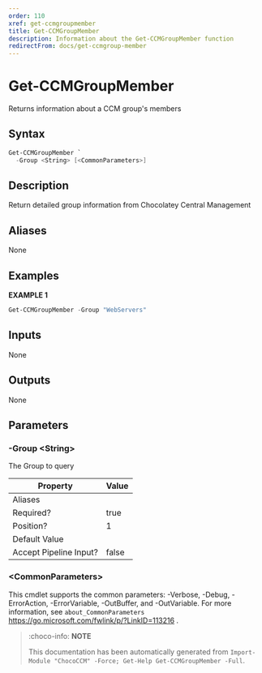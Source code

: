 ```yaml
---
order: 110
xref: get-ccmgroupmember
title: Get-CCMGroupMember
description: Information about the Get-CCMGroupMember function
redirectFrom: docs/get-ccmgroup-member
---
```


# Get-CCMGroupMember

<!-- This documentation is automatically generated from /Get-CCMGroupMember.ps1 using GenerateDocs.ps1. Contributions are welcome at the original location(s). -->

Returns information about a CCM group's members

## Syntax

~~~powershell
Get-CCMGroupMember `
  -Group <String> [<CommonParameters>]
~~~

## Description

Return detailed group information from Chocolatey Central Management


## Aliases

None

## Examples

 **EXAMPLE 1**

~~~powershell
Get-CCMGroupMember -Group "WebServers"

~~~

## Inputs

None

## Outputs

None

## Parameters

###  -Group &lt;String&gt;
The Group to query

Property               | Value
---------------------- | -----
Aliases                |
Required?              | true
Position?              | 1
Default Value          |
Accept Pipeline Input? | false

### &lt;CommonParameters&gt;

This cmdlet supports the common parameters: -Verbose, -Debug, -ErrorAction, -ErrorVariable, -OutBuffer, and -OutVariable. For more information, see `about_CommonParameters` https://go.microsoft.com/fwlink/p/?LinkID=113216 .



<Xref title="Function Reference" value="chococcm-functions" />

> :choco-info: **NOTE**
> 
> This documentation has been automatically generated from `Import-Module "ChocoCCM" -Force; Get-Help Get-CCMGroupMember -Full`.

